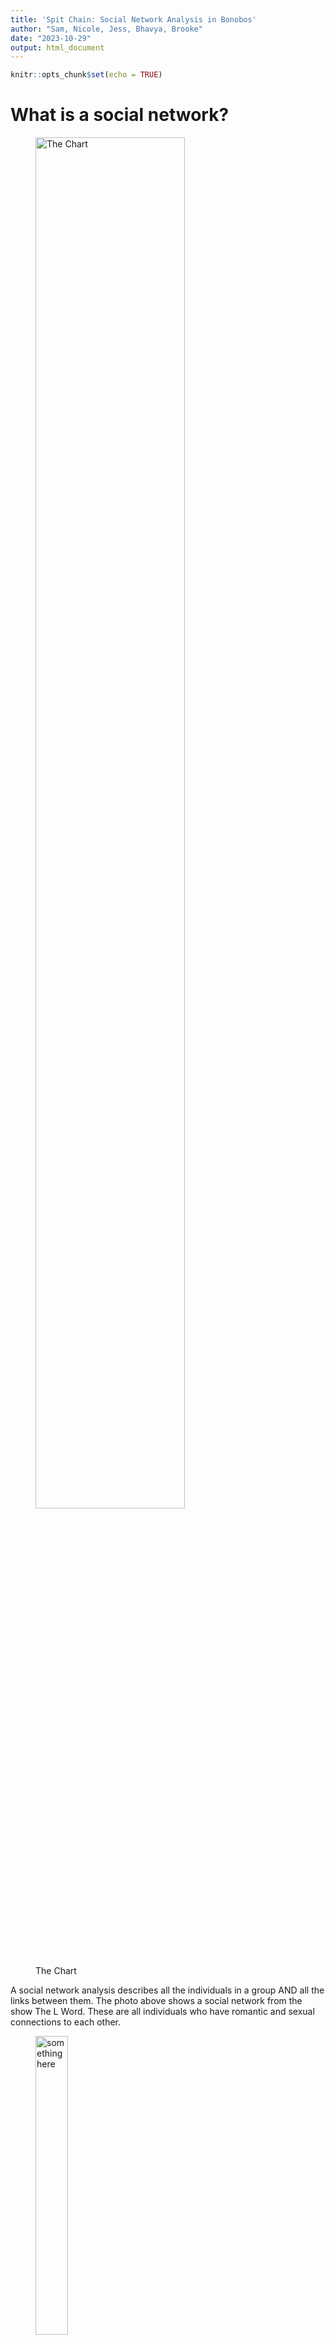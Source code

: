 ```yaml
---
title: 'Spit Chain: Social Network Analysis in Bonobos'
author: "Sam, Nicole, Jess, Bhavya, Brooke"
date: "2023-10-29"
output: html_document
---
```

```r
knitr::opts_chunk$set(echo = TRUE)
```

# What is a social network?

![The Chart](https://static.wikia.nocookie.net/thelword/images/8/80/LW_S01E09_The_Chart_01.png/revision/latest/scale-to-width-down/1000?cb=2021083014050){width=75%} 

A social network analysis describes all the individuals in a group AND all the links between them. The photo above shows a social network from the show The L Word. These are all individuals who have romantic and sexual connections to each other.

![something here](https://i.giphy.com/media/fo2db15Hus2pFvxoHq/giphy.webp){width=35%} 

please someone help me center these images

## What do social network analyses tell us?

Social network analysis includes the theory, methods, and applications of social networks. <br><br>
In this vignette, you will learn **(1)** how to prepare social network data for analysis and **(2)** how to perform quadratic assignment procedures to assess correlations between social networks (dependent variables) and factors that may influence networks (independent variables). <br><br>
A network analysis (as opposed to a non-network analysis) will reveal information about the group as a whole, as opposed to the individual. Non-network analysis would only look at Shane’s romantic connections alone, but social network analysis can tell us Shane’s romantic connections in relation to Alice’s and Lauren’s, etc. It could also reveal group level characteristics that don’t exist for individuals. We are looking at the patterns of relationships between individuals. An edge is as much a network-object as a node is. 

## Terms to know
- **Nodes**: the individuals in the social network
- **Edges**: the relationships between individuals in a network
```r
knitr::include_graphics("https://memgraph.com/images/blog/introduction-to-node-embedding/memgraph-tutorial-graph-sketch.png")

#this image needs to be smaller
```

- **Directionality**: Some social networks will have a relationship that goes in one direction e.g., Bonobo A grooms Bonobo B. Other relationships won’t have directionality, such as friendship. 
| Directionality is relevant for understanding transactional or rank-based relationships.

![Explain the smaller numbers along the lines](https://assets-global.website-files.com/5d0dc87aac109e1ffdbe379c/60e19743a601cb5dff42ce85_jd.png)
- **Edge weight**: the strength of the relationship between individuals <br>
This may differ between individuals within social networks <br>
e.g.) An unweighted network might be whether A visited B’s house. The edge either exists or it doesn’t. But if the relationship is something like A giving B money, we might care about the amount they gave. This value is the edge’s weight.




# Understanding the structure of social network data
# Loading our data

## Install packages

## Data formatting

[...]